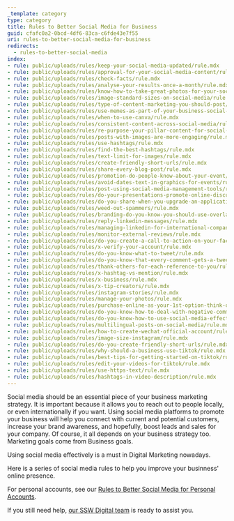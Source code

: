 ```yaml
---
_template: category
type: category
title: Rules to Better Social Media for Business
guid: cfafc0a2-0bcd-4df6-83ca-c6fde43e7f55
uri: rules-to-better-social-media-for-business
redirects:
  - rules-to-better-social-media
index:
- rule: public/uploads/rules/keep-your-social-media-updated/rule.mdx
- rule: public/uploads/rules/approval-for-your-social-media-content/rule.mdx
- rule: public/uploads/rules/check-facts/rule.mdx
- rule: public/uploads/rules/analyse-your-results-once-a-month/rule.mdx
- rule: public/uploads/rules/know-how-to-take-great-photos-for-your-socials/rule.mdx
- rule: public/uploads/rules/image-standard-sizes-on-social-media/rule.mdx
- rule: public/uploads/rules/type-of-content-marketing-you-should-post/rule.mdx
- rule: public/uploads/rules/use-memes-as-part-of-your-business-social-media-content/rule.mdx
- rule: public/uploads/rules/when-to-use-canva/rule.mdx
- rule: public/uploads/rules/consistent-content-across-social-media/rule.mdx
- rule: public/uploads/rules/re-purpose-your-pillar-content-for-social-media/rule.mdx
- rule: public/uploads/rules/posts-with-images-are-more-engaging/rule.mdx
- rule: public/uploads/rules/use-hashtags/rule.mdx
- rule: public/uploads/rules/find-the-best-hashtags/rule.mdx
- rule: public/uploads/rules/text-limit-for-images/rule.mdx
- rule: public/uploads/rules/create-friendly-short-urls/rule.mdx
- rule: public/uploads/rules/share-every-blog-post/rule.mdx
- rule: public/uploads/rules/promotion-do-people-know-about-your-event/rule.mdx
- rule: public/uploads/rules/avoid-dates-text-in-graphics-for-events/rule.mdx
- rule: public/uploads/rules/post-using-social-media-management-tools/rule.mdx
- rule: public/uploads/rules/do-your-presentations-promote-online-discussion/rule.mdx
- rule: public/uploads/rules/do-you-share-when-you-upgrade-an-application/rule.mdx
- rule: public/uploads/rules/weed-out-spammers/rule.mdx
- rule: public/uploads/rules/branding-do-you-know-you-should-use-overlay-on-photos-shared-on-your-social-media/rule.mdx
- rule: public/uploads/rules/reply-linkedin-messages/rule.mdx
- rule: public/uploads/rules/managing-linkedin-for-international-companies/rule.mdx
- rule: public/uploads/rules/monitor-external-reviews/rule.mdx
- rule: public/uploads/rules/do-you-create-a-call-to-action-on-your-facebook-page/rule.mdx
- rule: public/uploads/rules/x-verify-your-account/rule.mdx
- rule: public/uploads/rules/do-you-know-what-to-tweet/rule.mdx
- rule: public/uploads/rules/do-you-know-that-every-comment-gets-a-tweet/rule.mdx
- rule: public/uploads/rules/thank-others-for-each-reference-to-you/rule.mdx
- rule: public/uploads/rules/x-hashtag-vs-mention/rule.mdx
- rule: public/uploads/rules/x-business/rule.mdx
- rule: public/uploads/rules/x-tip-creators/rule.mdx
- rule: public/uploads/rules/instagram-stories/rule.mdx
- rule: public/uploads/rules/manage-your-photos/rule.mdx
- rule: public/uploads/rules/purchase-online-as-your-1st-option-think-of-your-experience-and-have-a-voice/rule.mdx
- rule: public/uploads/rules/do-you-know-how-to-deal-with-negative-comments/rule.mdx
- rule: public/uploads/rules/do-you-know-how-to-use-social-media-effectively-in-china/rule.mdx
- rule: public/uploads/rules/multilingual-posts-on-social-media/rule.mdx
- rule: public/uploads/rules/how-to-create-wechat-official-account/rule.mdx
- rule: public/uploads/rules/image-size-instagram/rule.mdx
- rule: public/uploads/rules/do-you-create-friendly-short-urls/rule.mdx
- rule: public/uploads/rules/why-should-a-business-use-tiktok/rule.mdx
- rule: public/uploads/rules/best-tips-for-getting-started-on-tiktok/rule.mdx
- rule: public/uploads/rules/edit-your-videos-for-tiktok/rule.mdx
- rule: public/uploads/rules/use-https-text/rule.mdx
- rule: public/uploads/rules/hashtags-in-video-description/rule.mdx
---
```


Social media should be an essential piece of your business marketing strategy. It is important because it allows you to reach out to people locally, or even internationally if you want. Using social media platforms to promote your business will help you connect with current and potential customers, increase your brand awareness, and hopefully, boost leads and sales for your company. Of course, it all depends on your business strategy too. Marketing goals come from Business goals.

Using social media effectively is a must in Digital Marketing nowadays.

Here is a series of social media rules to help you improve your businness' online presence.

For personal accounts, see our [Rules to Better Social Media for Personal Accounts](/rules-to-better-social-media-personal).

If you still need help, [our SSW Digital team](https://sswdigital.com) is ready to assist you.
